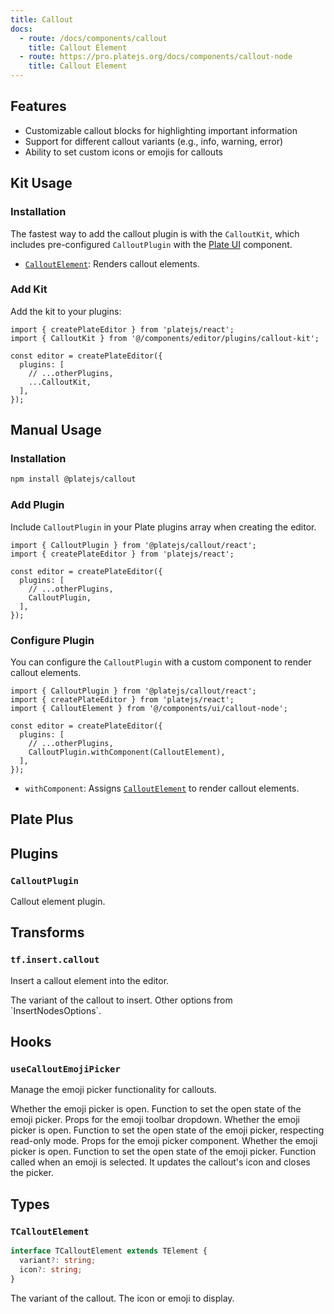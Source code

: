 ```yaml
---
title: Callout
docs:
  - route: /docs/components/callout
    title: Callout Element
  - route: https://pro.platejs.org/docs/components/callout-node
    title: Callout Element
---
```


<ComponentPreview name="callout-demo" />

<PackageInfo>

## Features

- Customizable callout blocks for highlighting important information
- Support for different callout variants (e.g., info, warning, error)
- Ability to set custom icons or emojis for callouts

</PackageInfo>

## Kit Usage

<Steps>

### Installation

The fastest way to add the callout plugin is with the `CalloutKit`, which includes pre-configured `CalloutPlugin` with the [Plate UI](/docs/installation/plate-ui) component.

<ComponentSource name="callout-kit" />

- [`CalloutElement`](/docs/components/callout-node): Renders callout elements.

### Add Kit

Add the kit to your plugins:

```tsx
import { createPlateEditor } from 'platejs/react';
import { CalloutKit } from '@/components/editor/plugins/callout-kit';

const editor = createPlateEditor({
  plugins: [
    // ...otherPlugins,
    ...CalloutKit,
  ],
});
```

</Steps>

## Manual Usage

<Steps>

### Installation

```bash
npm install @platejs/callout
```

### Add Plugin

Include `CalloutPlugin` in your Plate plugins array when creating the editor.

```tsx
import { CalloutPlugin } from '@platejs/callout/react';
import { createPlateEditor } from 'platejs/react';

const editor = createPlateEditor({
  plugins: [
    // ...otherPlugins,
    CalloutPlugin,
  ],
});
```

### Configure Plugin

You can configure the `CalloutPlugin` with a custom component to render callout elements.

```tsx
import { CalloutPlugin } from '@platejs/callout/react';
import { createPlateEditor } from 'platejs/react';
import { CalloutElement } from '@/components/ui/callout-node';

const editor = createPlateEditor({
  plugins: [
    // ...otherPlugins,
    CalloutPlugin.withComponent(CalloutElement),
  ],
});
```

- `withComponent`: Assigns [`CalloutElement`](/docs/components/callout-node) to render callout elements.

</Steps>


## Plate Plus

<ComponentPreviewPro name="callout-pro" />

## Plugins

### `CalloutPlugin`

Callout element plugin.

## Transforms

### `tf.insert.callout`

Insert a callout element into the editor.

<API name="callout">
<APIOptions type="object">
  <APIItem name="variant" type="string" optional>
    The variant of the callout to insert.
  </APIItem>
  <APIItem name="...InsertNodesOptions" type="InsertNodesOptions<V>">
    Other options from `InsertNodesOptions`.
  </APIItem>
</APIOptions>
</API>

## Hooks

### `useCalloutEmojiPicker`

Manage the emoji picker functionality for callouts.

<API name="useCalloutEmojiPicker">
<APIOptions type="UseCalloutEmojiPickerOptions">
  <APIItem name="isOpen" type="boolean">
    Whether the emoji picker is open.
  </APIItem>
  <APIItem name="setIsOpen" type="(isOpen: boolean) => void">
    Function to set the open state of the emoji picker.
  </APIItem>
</APIOptions>

<APIReturns type="object">
  <APIItem name="emojiToolbarDropdownProps" type="object">
    Props for the emoji toolbar dropdown.
    <APISubList>
      <APISubListItem parent="emojiToolbarDropdownProps" name="isOpen" type="boolean">
        Whether the emoji picker is open.
      </APISubListItem>
      <APISubListItem parent="emojiToolbarDropdownProps" name="setIsOpen" type="(v: boolean) => void">
        Function to set the open state of the emoji picker, respecting read-only mode.
      </APISubListItem>
    </APISubList>
  </APIItem>
  <APIItem name="props" type="object">
    Props for the emoji picker component.
    <APISubList>
      <APISubListItem parent="props" name="isOpen" type="boolean">
        Whether the emoji picker is open.
      </APISubListItem>
      <APISubListItem parent="props" name="setIsOpen" type="(isOpen: boolean) => void">
        Function to set the open state of the emoji picker.
      </APISubListItem>
      <APISubListItem parent="props" name="onSelectEmoji" type="(options: { emojiValue?: any; icon?: any }) => void">
        Function called when an emoji is selected. It updates the callout's icon and closes the picker.
      </APISubListItem>
    </APISubList>
  </APIItem>
</APIReturns>
</API>

## Types

### `TCalloutElement`

```typescript
interface TCalloutElement extends TElement {
  variant?: string;
  icon?: string;
}
```

<API name="TCalloutElement">
<APIAttributes>
  <APIItem name="variant" type="string" optional>
    The variant of the callout.
  </APIItem>
  <APIItem name="icon" type="string" optional>
    The icon or emoji to display.
  </APIItem>
</APIAttributes>
</API>
